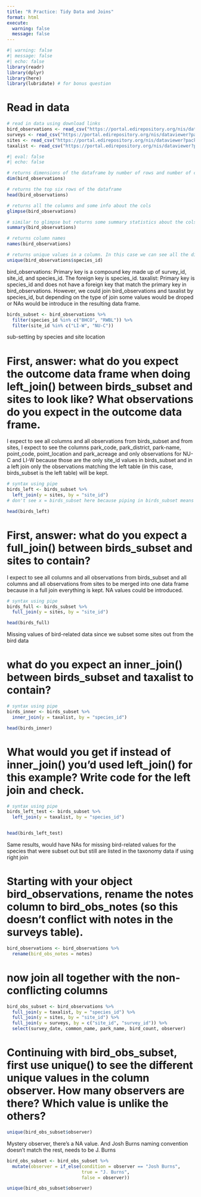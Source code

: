 ```yaml
---
title: "R Practice: Tidy Data and Joins"
format: html
execute:
  warning: false
  message: false
---
```



```r
#| warning: false
#| message: false
#| echo: false
library(readr)
library(dplyr)
library(here)
library(lubridate) # for bonus question
```

# Read in data
```r
# read in data using download links
bird_observations <- read_csv("https://portal.edirepository.org/nis/dataviewer?packageid=knb-lter-cap.256.10&entityid=53edaa7a0e083013d9bf20322db1780e")
surveys <- read_csv("https://portal.edirepository.org/nis/dataviewer?packageid=knb-lter-cap.256.10&entityid=b2466fa5cb5ed7ee1ea91398fc291c59")
sites <- read_csv("https://portal.edirepository.org/nis/dataviewer?packageid=knb-lter-cap.256.10&entityid=81bf72420e69077097fb0790dcdc63a6")
taxalist <- read_csv("https://portal.edirepository.org/nis/dataviewer?packageid=knb-lter-cap.256.10&entityid=58f863b7e3066e68536a9cacdc7bd58e")
```


```r
#| eval: false
#| echo: false

# returns dimensions of the dataframe by number of rows and number of cols
dim(bird_observations)

# returns the top six rows of the dataframe
head(bird_observations)

# returns all the columns and some info about the cols
glimpse(bird_observations)

# similar to glimpse but returns some summary statistics about the cols
summary(bird_observations)

# returns column names 
names(bird_observations)

# returns unique values in a column. In this case we can see all the different bird species IDs
unique(bird_observations$species_id)
```



bird_observations: Primary key is a compound key made up of survey_id, site_id, and species_id. The foreign key is species_id.
taxalist: Primary key is species_id and does not have a foreign key that match the primary key in bird_observations.
However, we could join bird_observations and taxalist by species_id, but depending on the type of join some values would be droped or NAs would be introduce in the resulting data frame.

```r
birds_subset <- bird_observations %>% 
  filter(species_id %in% c("BHCO", "RWBL")) %>% 
  filter(site_id %in% c("LI-W", "NU-C"))
```

sub-setting by species and site location


# First, answer: what do you expect the outcome data frame when doing left_join() between birds_subset and sites to look like? What observations do you expect in the outcome data frame.
I expect to see all columns and all observations from birds_subset and from sites, I expect to see the columns park_code, park_district, park-name, point_code, point_location and park_acreage and only observations for NU-C and LI-W because those are the only site_id values in birds_subset and in a left join only the observations matching the left table (in this case, birds_subset is the left table) will be kept.

```r
# syntax using pipe
birds_left <- birds_subset %>% 
  left_join(y = sites, by = "site_id")
# don't see x = birds_subset here because piping in birds_subset means it automatically assumes birds_subset as x.

head(birds_left)
```

# First, answer: what do you expect a full_join() between birds_subset and sites to contain? 

I expect to see all columns and all observations from birds_subset and all columns and all observations from sites to be merged into one data frame because in a full join everything is kept. NA values could be introduced.

```r
# syntax using pipe
birds_full <- birds_subset %>% 
  full_join(y = sites, by = "site_id")

head(birds_full)
```

Missing values of bird-related data since we subset some sites out from the bird data

# what do you expect an inner_join() between birds_subset and taxalist to contain?

```r
# syntax using pipe
birds_inner <- birds_subset %>% 
  inner_join(y = taxalist, by = "species_id")

head(birds_inner)
```

# What would you get if instead of inner_join() you’d used left_join() for this example? Write code for the left join and check.


```r
# syntax using pipe
birds_left_test <- birds_subset %>% 
  left_join(y = taxalist, by = "species_id")


head(birds_left_test)
```

Same results, would have NAs for missing bird-related values for the species that were subset out but still are listed in the taxonomy data if using right join


# Starting with your object bird_observations, rename the notes column to bird_obs_notes (so this doesn’t conflict with notes in the surveys table).

```r
bird_observations <- bird_observations %>% 
  rename(bird_obs_notes = notes)
```

# now join all together with the non-conflicting columns 

```r
bird_obs_subset <- bird_observations %>% 
  full_join(y = taxalist, by = "species_id") %>% 
  full_join(y = sites, by = "site_id") %>% 
  full_join(y = surveys, by = c("site_id", "survey_id")) %>%  
  select(survey_date, common_name, park_name, bird_count, observer)
```

# Continuing with bird_obs_subset, first use unique() to see the different unique values in the column observer. How many observers are there? Which value is unlike the others?

```r
unique(bird_obs_subset$observer)
```

Mystery observer, there's a NA value. And Josh Burns naming convention doesn't match the rest, needs to be J. Burns

```r
bird_obs_subset <- bird_obs_subset %>% 
  mutate(observer = if_else(condition = observer == "Josh Burns", 
                            true = "J. Burns", 
                            false = observer))

unique(bird_obs_subset$observer)
```




















